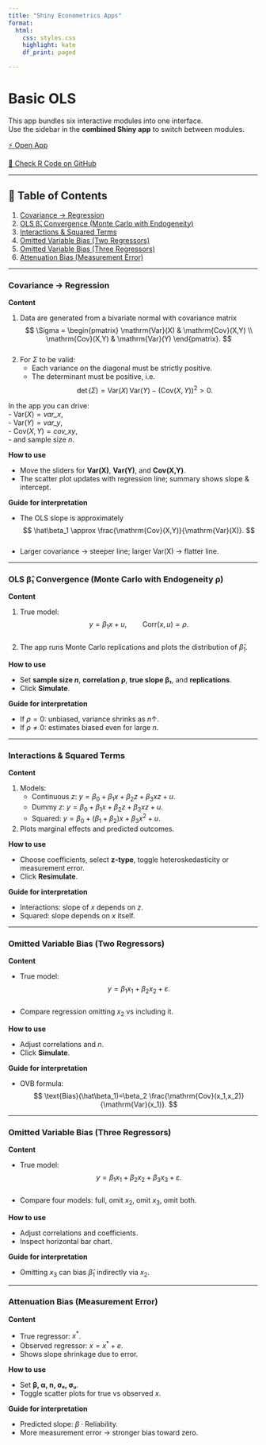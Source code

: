 ```yaml
---
title: "Shiny Econometrics Apps"
format: 
  html:
    css: styles.css
    highlight: kate
    df_print: paged

---
```


# Basic OLS

This app bundles six interactive modules into one interface.  
Use the sidebar in the **combined Shiny app** to switch between modules.

[⚡ Open App](https://felixnoth.shinyapps.io/basic_ols/){target="_blank"}

[🔧 Check R Code on GitHub](https://github.com/felixnoth/Shiny-Econometrics/tree/main/apps/basic_ols){target="_blank"} 

---

## 📑 Table of Contents

1. [Covariance → Regression](#covariance--regression)  
2. [OLS β̂₁ Convergence (Monte Carlo with Endogeneity)](#ols-β₁-convergence-monte-carlo-with-endogeneity-ρ)  
3. [Interactions & Squared Terms](#interactions--squared-terms)  
4. [Omitted Variable Bias (Two Regressors)](#omitted-variable-bias-two-regressors)  
5. [Omitted Variable Bias (Three Regressors)](#omitted-variable-bias-three-regressors)  
6. [Attenuation Bias (Measurement Error)](#attenuation-bias-measurement-error)  

---

### Covariance → Regression

**Content**

1. Data are generated from a bivariate normal with covariance matrix  
   $$
   \Sigma = \begin{pmatrix}
   \mathrm{Var}(X) & \mathrm{Cov}(X,Y) \\
   \mathrm{Cov}(X,Y) & \mathrm{Var}(Y)
   \end{pmatrix}.
   $$  
2. For $\Sigma$ to be valid:  
   - Each variance on the diagonal must be strictly positive.  
   - The determinant must be positive, i.e.  
     $$
     \det(\Sigma)
     = \mathrm{Var}(X)\,\mathrm{Var}(Y)\;-\;\bigl(\mathrm{Cov}(X,Y)\bigr)^2
     >0.
     $$

In the app you can drive:  
- $\mathrm{Var}(X)=\mathit{var\_x}$,  
- $\mathrm{Var}(Y)=\mathit{var\_y}$,  
- $\mathrm{Cov}(X,Y)=\mathit{cov\_xy}$,  
- and sample size $n$.

**How to use**

- Move the sliders for **Var(X)**, **Var(Y)**, and **Cov(X,Y)**.  
- The scatter plot updates with regression line; summary shows slope & intercept.

**Guide for interpretation**

- The OLS slope is approximately  
  $$
  \hat\beta_1 \approx \frac{\mathrm{Cov}(X,Y)}{\mathrm{Var}(X)}.
  $$  
- Larger covariance → steeper line; larger Var(X) → flatter line.  

---

### OLS β̂₁ Convergence (Monte Carlo with Endogeneity ρ)

**Content**

1. True model:  
   $$
   y = \beta_1 x + u, \qquad \mathrm{Corr}(x,u)=\rho.
   $$  
2. The app runs Monte Carlo replications and plots the distribution of $\hat\beta_1$.

**How to use**

- Set **sample size $n$**, **correlation ρ**, **true slope β₁**, and **replications**.  
- Click **Simulate**.  

**Guide for interpretation**

- If $\rho=0$: unbiased, variance shrinks as $n↑$.  
- If $\rho≠0$: estimates biased even for large $n$.

---

### Interactions & Squared Terms

**Content**

1. Models:  
   - Continuous $z$: $y=\beta_0+\beta_1 x+\beta_2 z+\beta_3 xz+u$.  
   - Dummy $z$: $y=\beta_0+\beta_1 x+\beta_2 z+\beta_3 xz+u$.  
   - Squared: $y=\beta_0+(\beta_1+\beta_2)x+\beta_3 x^2+u$.  
2. Plots marginal effects and predicted outcomes.

**How to use**

- Choose coefficients, select **z-type**, toggle heteroskedasticity or measurement error.  
- Click **Resimulate**.

**Guide for interpretation**

- Interactions: slope of $x$ depends on $z$.  
- Squared: slope depends on $x$ itself.  

---

### Omitted Variable Bias (Two Regressors)

**Content**

- True model:  
  $$
  y = \beta_1 x_1 + \beta_2 x_2 + \varepsilon.
  $$  
- Compare regression omitting $x_2$ vs including it.

**How to use**

- Adjust correlations and $n$.  
- Click **Simulate**.

**Guide for interpretation**

- OVB formula:  
  $$
  \text{Bias}(\hat\beta_1)=\beta_2 \frac{\mathrm{Cov}(x_1,x_2)}{\mathrm{Var}(x_1)}.
  $$  

---

### Omitted Variable Bias (Three Regressors)

**Content**

- True model:  
  $$
  y = \beta_1 x_1 + \beta_2 x_2 + \beta_3 x_3 + \varepsilon.
  $$  
- Compare four models: full, omit $x_2$, omit $x_3$, omit both.

**How to use**

- Adjust correlations and coefficients.  
- Inspect horizontal bar chart.

**Guide for interpretation**

- Omitting $x_3$ can bias $\hat\beta_1$ indirectly via $x_2$.  

---

### Attenuation Bias (Measurement Error)

**Content**

- True regressor: $x^*$.  
- Observed regressor: $x=x^*+e$.  
- Shows slope shrinkage due to error.

**How to use**

- Set **β, α, n, σₑ, σᵤ**.  
- Toggle scatter plots for true vs observed $x$.

**Guide for interpretation**

- Predicted slope: $\beta \cdot \text{Reliability}$.  
- More measurement error → stronger bias toward zero.
